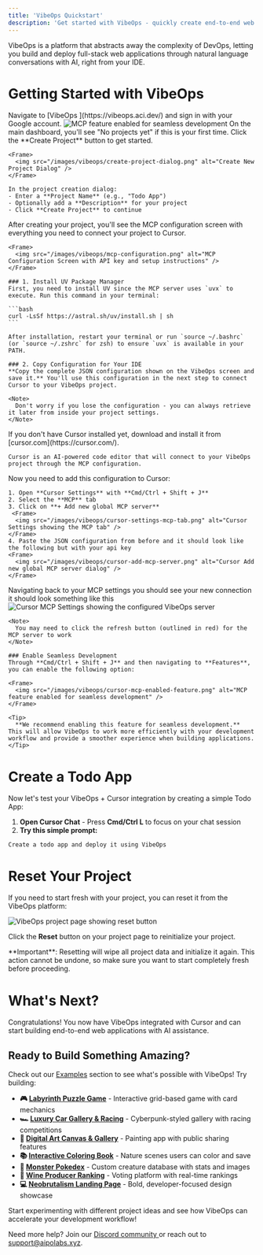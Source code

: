 ```yaml
---
title: 'VibeOps Quickstart'
description: 'Get started with VibeOps - quickly create end-to-end web apps'
---
```


VibeOps is a platform that abstracts away the complexity of DevOps, letting you build and deploy full-stack web applications through natural language conversations with AI, right from your IDE.

# Getting Started with VibeOps

<Steps>
  <Step title="Visit VibeOps Platform">
    Navigate to [VibeOps <Icon icon="up-right-from-square"/>](https://vibeops.aci.dev/) and sign in with your Google account.
     <Frame>
      <img src="/images/vibeops/google-sign-in.png" alt="MCP feature enabled for seamless development" />
    </Frame>
    
  </Step>

  <Step title="Create Your First Project">
    On the main dashboard, you'll see "No projects yet" if this is your first time. Click the **Create Project** button to get started.
    
    <Frame>
      <img src="/images/vibeops/create-project-dialog.png" alt="Create New Project Dialog" />
    </Frame>
    
    In the project creation dialog:
    - Enter a **Project Name** (e.g., "Todo App")
    - Optionally add a **Description** for your project
    - Click **Create Project** to continue
  </Step>

  <Step title="Configure MCP (Model Context Protocol)">
    After creating your project, you'll see the MCP configuration screen with everything you need to connect your project to Cursor.
    
    <Frame>
      <img src="/images/vibeops/mcp-configuration.png" alt="MCP Configuration Screen with API key and setup instructions" />
    </Frame>
    
    ### 1. Install UV Package Manager
    First, you need to install UV since the MCP server uses `uvx` to execute. Run this command in your terminal:
    
    ```bash
    curl -LsSf https://astral.sh/uv/install.sh | sh
    ```
    
    After installation, restart your terminal or run `source ~/.bashrc` (or `source ~/.zshrc` for zsh) to ensure `uvx` is available in your PATH.
    
    ### 2. Copy Configuration for Your IDE
    **Copy the complete JSON configuration shown on the VibeOps screen and save it.** You'll use this configuration in the next step to connect Cursor to your VibeOps project.
    
    <Note>
      Don't worry if you lose the configuration - you can always retrieve it later from inside your project settings.
    </Note>
  </Step>

  <Step title="Install Cursor">
    If you don't have Cursor installed yet, download and install it from [cursor.com](https://cursor.com/).
    
    Cursor is an AI-powered code editor that will connect to your VibeOps project through the MCP configuration.
  </Step>

  <Step title="Configure Cursor MCP Integration">
    Now you need to add this configuration to Cursor:
    
    1. Open **Cursor Settings** with **Cmd/Ctrl + Shift + J**
    2. Select the **MCP** tab
    3. Click on **+ Add new global MCP server**
     <Frame>
      <img src="/images/vibeops/cursor-settings-mcp-tab.png" alt="Cursor Settings showing the MCP tab" />
    </Frame> 
    4. Paste the JSON configuration from before and it should look like the following but with your api key
    <Frame>
      <img src="/images/vibeops/cursor-add-mcp-server.png" alt="Cursor Add new global MCP server dialog" />
    </Frame>
  </Step>

  <Step title="Verify the Connection">
    Navigating back to your MCP settings you should see your new connection it should look something like this
    <Frame>
      <img src="/images/vibeops/cursor-mcp-tools.png" alt="Cursor MCP Settings showing the configured VibeOps server" />
    </Frame>
    
    <Note>
      You may need to click the refresh button (outlined in red) for the MCP server to work
    </Note>
    
    ### Enable Seamless Development
    Through **Cmd/Ctrl + Shift + J** and then navigating to **Features**, you can enable the following option:
    
    <Frame>
      <img src="/images/vibeops/cursor-mcp-enabled-feature.png" alt="MCP feature enabled for seamless development" />
    </Frame>
    
    <Tip>
      **We recommend enabling this feature for seamless development.** This will allow VibeOps to work more efficiently with your development workflow and provide a smoother experience when building applications.
    </Tip>
  </Step>
</Steps>

# Create a Todo App

Now let's test your VibeOps + Cursor integration by creating a simple Todo App:

1. **Open Cursor Chat** - Press **Cmd/Ctrl L** to focus on your chat session
2. **Try this simple prompt:**

```
Create a todo app and deploy it using VibeOps
```

# Reset Your Project

If you need to start fresh with your project, you can reset it from the VibeOps platform:

<Frame>
  <img src="/images/vibeops/project-page.png" alt="VibeOps project page showing reset button" />
</Frame>

Click the **Reset** button on your project page to reinitialize your project.

<Warning>
**Important**: Resetting will wipe all project data and initialize it again. This action cannot be undone, so make sure you want to start completely fresh before proceeding.
</Warning>

# What's Next?

Congratulations! You now have VibeOps integrated with Cursor and can start building end-to-end web applications with AI assistance.

## Ready to Build Something Amazing?

Check out our [Examples](/vibeops-introduction/examples) section to see what's possible with VibeOps! Try building:

- **🎮 [Labyrinth Puzzle Game](https://dd93fc57-bb74-4477-90f9-b4ba4aec1bd.vercel.app/)** - Interactive grid-based game with card mechanics
- **🏎️ [Luxury Car Gallery & Racing](https://daef8895-2a67-4b9b-bbb1-1f2108c765976b5ea9b9-3ab1-aci-vibe-ops.vercel.app/)** - Cyberpunk-styled gallery with racing competitions
- **🎨 [Digital Art Canvas & Gallery](https://c7712962-a1a4-4ad9-8e0e-53a9758b68e8a7f0fcbc-17f2-aci-vibe-ops.vercel.app/)** - Painting app with public sharing features
- **📚 [Interactive Coloring Book](https://c7712962-a1a4-4ad9-8e0e-53a9758b68e8a22-git-716038-aci-vibe-ops.vercel.app/)** - Nature scenes users can color and save
- **👾 [Monster Pokedex](https://c7712962-a1a4-4ad9-8e0e-53a9758b68e8d36-git-b1d309-aci-vibe-ops.vercel.app/)** - Custom creature database with stats and images
- **🍷 [Wine Producer Ranking](https://c7712962-a1a4-4ad9-8e0e-53a9758b68e.vercel.app/)** - Voting platform with real-time rankings
- **💻 [Neobrutalism Landing Page](https://0e68f5af-fc13-4058-9544-3c42e910f98e4f6-git-0e883c-aci-vibe-ops.vercel.app)** - Bold, developer-focused design showcase

Start experimenting with different project ideas and see how VibeOps can accelerate your development workflow!

Need more help? Join our [Discord community <Icon icon="discord"/>](https://discord.gg/nnqFSzq2ne) or reach out to [support@aipolabs.xyz](mailto:support@aipolabs.xyz). 